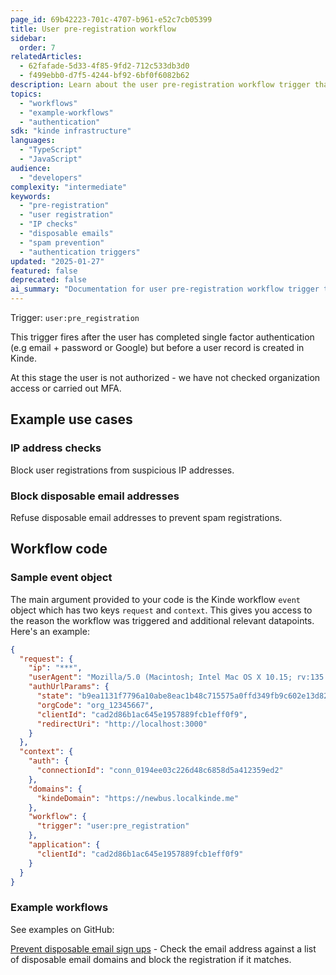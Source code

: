 ```yaml
---
page_id: 69b42223-701c-4707-b961-e52c7cb05399
title: User pre-registration workflow
sidebar:
  order: 7
relatedArticles:
  - 62fafade-5d33-4f85-9fd2-712c533db3d0
  - f499ebb0-d7f5-4244-bf92-6bf0f6082b62
description: Learn about the user pre-registration workflow trigger that fires after single factor authentication but before user record creation, with examples for IP checks and disposable email blocking.
topics:
  - "workflows"
  - "example-workflows"
  - "authentication"
sdk: "kinde infrastructure"
languages:
  - "TypeScript"
  - "JavaScript"
audience:
  - "developers"
complexity: "intermediate"
keywords:
  - "pre-registration"
  - "user registration"
  - "IP checks"
  - "disposable emails"
  - "spam prevention"
  - "authentication triggers"
updated: "2025-01-27"
featured: false
deprecated: false
ai_summary: "Documentation for user pre-registration workflow trigger that fires after single factor authentication but before user record creation, with examples for IP checks and disposable email blocking."
---
```


Trigger: `user:pre_registration`

This trigger fires after the user has completed single factor authentication (e.g email + password or Google) but before a user record is created in Kinde.

<Aside type="warning">

At this stage the user is not authorized - we have not checked organization access or carried out MFA.

</Aside>

## Example use cases

### IP address checks

Block user registrations from suspicious IP addresses.

### Block disposable email addresses

Refuse disposable email addresses to prevent spam registrations.

## Workflow code

### Sample event object

The main argument provided to your code is the Kinde workflow `event` object which has two keys `request` and `context`. This gives you access to the reason the workflow was triggered and additional relevant datapoints. Here's an example:

```json
{
  "request": {
    "ip": "***",
    "userAgent": "Mozilla/5.0 (Macintosh; Intel Mac OS X 10.15; rv:135.0) Gecko/20100101 Firefox/135.0",
    "authUrlParams": {
      "state": "b9ea1131f7796a10abe8eac1b48c715575a0ffd349fb9c602e13d824",
      "orgCode": "org_12345667",
      "clientId": "cad2d86b1ac645e1957889fcb1eff0f9",
      "redirectUri": "http://localhost:3000"
    }
  },
  "context": {
    "auth": {
      "connectionId": "conn_0194ee03c226d48c6858d5a412359ed2"
    },
    "domains": {
      "kindeDomain": "https://newbus.localkinde.me"
    },
    "workflow": {
      "trigger": "user:pre_registration"
    },
    "application": {
      "clientId": "cad2d86b1ac645e1957889fcb1eff0f9"
    }
  }
}
```

### Example workflows

See examples on GitHub:

[Prevent disposable email sign ups](https://github.com/kinde-starter-kits/workflow-examples/blob/main/preUserRegistration/blockDisposableEmails.ts) - Check the email address against a list of disposable email domains and block the registration if it matches.
